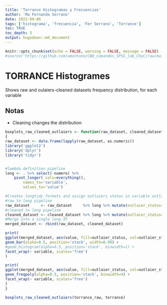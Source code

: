 ```yaml
---
title: 'Torrance Histogramas y Frecuencias'
author: 'Ma Fernanda Serrano'
date: 2022-09-06
tags: ['histograma', 'frecuencia', 'Fer Serrano', 'Torrance']
toc: TRUE
toc_depth: 3
output: hugodown::md_document
---
```

```r
knitr::opts_chunk$set(echo = FALSE, warning = FALSE, message = FALSE)
#source('https://github.com/umontano/CBQ_comandos_SPSS_lab_ChyC/raw/main/correlation_graphics.R')
```


# TORRANCE Histogrames
Shows raw and oulaiers-cleaned datasets frequency distribution, for each variable

## Notas
* Cleaning changes the distribution



```r

boxplots_raw_cleaned_outlaiers <- function(raw_dataset, cleaned_dataset)
{
raw_dataset <- data.frame(lapply(raw_dataset, as.numeric))
library('ggplot2')
library('dplyr')
library('tidyr')


#lambda definition pipeline
long <- . %>% select(-numero) %>%
	pivot_longer( cols=everything(),
		names_to='variable',
		values_to='value')

#Creates longtidy formats and assign outlaiers status in variable outlaier_status
#raw to long pipeline
raw_dataset     <- raw_dataset     %>% long %>% mutate(outlaier_status='raw')
#cleaned to long pipeline
cleaned_dataset <- cleaned_dataset %>% long %>% mutate(outlaier_status='cleaned')
#Merge into a single long df
merged_dataset <- rbind(raw_dataset, cleaned_dataset)

print(
ggplot(merged_dataset, aes(value, fill=outlaier_status, col=outlaier_status)) +
geom_bar(alpha=0.5, position='stack', width=0.99) +
#geom_histogram(alpha=0.5, position='stack', binwidth=1) +
facet_wrap(~ variable, scales='free')
)

print(
ggplot(merged_dataset, aes(value, fill=outlaier_status, col=outlaier_status)) +
geom_freqpoly(alpha=0.5, position='stack', binwidth=4) +
facet_wrap(~ variable, scales='free')
)
}

boxplots_raw_cleaned_outlaiers(torrance_raw, torrance)

```
